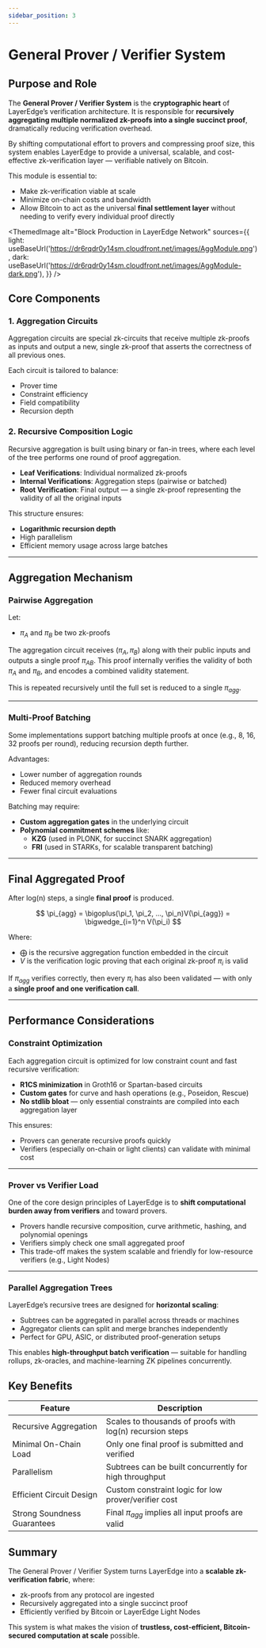 ```yaml
---
sidebar_position: 3
---
```



# General Prover / Verifier System

## Purpose and Role

The **General Prover / Verifier System** is the **cryptographic heart** of LayerEdge’s verification architecture. It is responsible for **recursively aggregating multiple normalized zk-proofs into a single succinct proof**, dramatically reducing verification overhead.

By shifting computational effort to provers and compressing proof size, this system enables LayerEdge to provide a universal, scalable, and cost-effective zk-verification layer — verifiable natively on Bitcoin.

This module is essential to:
- Make zk-verification viable at scale
- Minimize on-chain costs and bandwidth
- Allow Bitcoin to act as the universal **final settlement layer** without needing to verify every individual proof directly

<ThemedImage
  alt="Block Production in LayerEdge Network"
  sources={{
    light: useBaseUrl('https://dr6rqdr0y14sm.cloudfront.net/images/AggModule.png'),
    dark: useBaseUrl('https://dr6rqdr0y14sm.cloudfront.net/images/AggModule-dark.png'),
  }}
/>

## Core Components

### 1. Aggregation Circuits

Aggregation circuits are special zk-circuits that receive multiple zk-proofs as inputs and output a new, single zk-proof that asserts the correctness of all previous ones.

Each circuit is tailored to balance:
- Prover time
- Constraint efficiency
- Field compatibility 
- Recursion depth

### 2. Recursive Composition Logic

Recursive aggregation is built using binary or fan-in trees, where each level of the tree performs one round of proof aggregation.

- **Leaf Verifications**: Individual normalized zk-proofs
- **Internal Verifications**: Aggregation steps (pairwise or batched)
- **Root Verification**:  Final output — a single zk-proof representing the validity of all the original inputs

This structure ensures:
- **Logarithmic recursion depth**
- High parallelism
- Efficient memory usage across large batches

---

## Aggregation Mechanism

### Pairwise Aggregation

Let:

- $\pi_A$ and $\pi_B$ be two zk-proofs

The aggregation circuit receives $(\pi_A, \pi_B)$ along with their public inputs and outputs a single proof $\pi_{AB}$. This proof internally verifies the validity of both $\pi_A$ and $\pi_B$, and encodes a combined validity statement.

This is repeated recursively until the full set is reduced to a single $\pi_{agg}$.

---

### Multi-Proof Batching

Some implementations support batching multiple proofs at once (e.g., 8, 16, 32 proofs per round), reducing recursion depth further.

Advantages:
- Lower number of aggregation rounds
- Reduced memory overhead
- Fewer final circuit evaluations

Batching may require:
- **Custom aggregation gates** in the underlying circuit
- **Polynomial commitment schemes** like:
  - **KZG** (used in PLONK, for succinct SNARK aggregation)
  - **FRI** (used in STARKs, for scalable transparent batching)

---

## Final Aggregated Proof

After log(n) steps, a single **final proof** is produced.

$$
\pi_{agg} = \bigoplus(\pi_1, \pi_2, ..., \pi_n)V(\pi_{agg}) = \bigwedge_{i=1}^n V(\pi_i)
$$

Where:

- $\bigoplus$ is the recursive aggregation function embedded in the circuit
- $V$ is the verification logic proving that each original zk-proof $\pi_i$ is valid

If $\pi_{agg}$ verifies correctly, then every $\pi_i$ has also been validated — with only a **single proof and one verification call**.

---

## Performance Considerations

### Constraint Optimization

Each aggregation circuit is optimized for low constraint count and fast recursive verification:

- **R1CS minimization** in Groth16 or Spartan-based circuits
- **Custom gates** for curve and hash operations (e.g., Poseidon, Rescue)
- **No stdlib bloat** — only essential constraints are compiled into each aggregation layer

This ensures:
- Provers can generate recursive proofs quickly
- Verifiers (especially on-chain or light clients) can validate with minimal cost

---

### Prover vs Verifier Load

One of the core design principles of LayerEdge is to **shift computational burden away from verifiers** and toward provers.

- Provers handle recursive composition, curve arithmetic, hashing, and polynomial openings
- Verifiers simply check one small aggregated proof
- This trade-off makes the system scalable and friendly for low-resource verifiers (e.g., Light Nodes)

---

### Parallel Aggregation Trees

LayerEdge’s recursive trees are designed for **horizontal scaling**:

- Subtrees can be aggregated in parallel across threads or machines
- Aggregator clients can split and merge branches independently
- Perfect for GPU, ASIC, or distributed proof-generation setups

This enables **high-throughput batch verification** — suitable for handling rollups, zk-oracles, and machine-learning ZK pipelines concurrently.

## Key Benefits

| Feature | Description |
|---------|-------------|
| Recursive Aggregation | Scales to thousands of proofs with log(n) recursion steps |
| Minimal On-Chain Load | Only one final proof is submitted and verified |
| Parallelism | Subtrees can be built concurrently for high throughput |
| Efficient Circuit Design | Custom constraint logic for low prover/verifier cost |
| Strong Soundness Guarantees | Final $\pi_{agg}$ implies all input proofs are valid |

## Summary

The General Prover / Verifier System turns LayerEdge into a **scalable zk-verification fabric**, where:

- zk-proofs from any protocol are ingested
- Recursively aggregated into a single succinct proof
- Efficiently verified by Bitcoin or LayerEdge Light Nodes

This system is what makes the vision of **trustless, cost-efficient, Bitcoin-secured computation at scale** possible.
